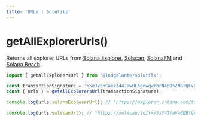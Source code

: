 ```yaml
---
title: 'URLs | Solutils'
---
```



# getAllExplorerUrls()

Returns all explorer URLs from [Solana Explorer](https://explorer.solana.com), [Solscan](https://solscan.io), [SolanaFM](https://solana.fm) and [Solana Beach](https://solanabeach.io).

```typescript
import { getAllExplorersUrl } from '@lndgalante/solutils';

const transactionSignature = '55oJv5oCaez344JawHL5gnwqwrbrN4oD5ZN8rQFvyRSWzwXTTe178QG7KK9cR2wFkwecEca3V5vdbFexFG1ayECm';
const { urls } = getAllExplorersUrl(transactionSignature);

console.log(urls.solanaExplorerUrl); // "https://explorer.solana.com/tx/5iY4JfaVwEBBfVvhrBqqWc3F75xqM32wiEzdwSRzFnddqBTLiErPJr2XsqgfdTQkr92ygW4duSWCjLAomCnTdu3a?cluster=mainnet-beta"

console.log(urls.solscanUrl); // "https://solscan.io/tx/5iY4JfaVwEBBfVvhrBqqWc3F75xqM32wiEzdwSRzFnddqBTLiErPJr2XsqgfdTQkr92ygW4duSWCjLAomCnTdu3a?cluster=mainnet-beta"
```
